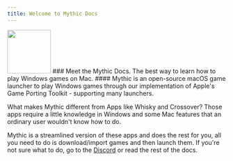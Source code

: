 ```yaml
---
title: Welcome to Mythic Docs
---
```

<img src='https://i.imgur.com/mE16gDj.png' height='100' width='100' />
### Meet the Mythic Docs. The best way to learn how to play Windows games on Mac.
#### Mythic is an open-source macOS game launcher to play Windows games through our implementation of Apple's Game Porting Toolkit - supporting many launchers.

What makes Mythic different from Apps like Whisky and Crossover? Those apps require a little knowledge in Windows and some Mac features that an ordinary user wouldn't know how to do.

Mythic is a streamlined version of these apps and does the rest for you, all you need to do is download/import games and then launch them. If you're not sure what to do, go to the [Discord](https://discord.gg/GwHgX3QWK3) or read the rest of the docs.